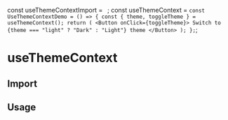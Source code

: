 const useThemeContextImport = `
`;
const useThemeContext = `
const UseThemeContextDemo = () => {
    const { theme, toggleTheme } = useThemeContext();
    return (
        <Button onClick={toggleTheme}>
            Switch to {theme === "light" ? "Dark" : "Light"} theme
        </Button>
    );
};
`;

<Layout title="useThemeContext">

# useThemeContext

<Divider />

## Import

<CodeSnippet code={useThemeContextImport} />

## Usage

<UseThemeContextDemo />

<CodeSnippet code={useThemeContext} />

</Layout>
